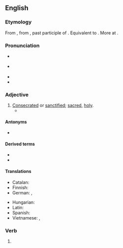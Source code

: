 ==English==

===Etymology===
From {{inh|en|enm|halwed|t=hallowed, sacred, sanctified}}, from {{inh|en|ang|ġehālgod|t=hallowed, sacred, sanctified}}, past participle of {{m|ang|hālgian|t=to hallow, make holy}}. Equivalent to {{suf|en|hallow#Etymology_2|ed}}. More at {{m|en|hallow}}.

===Pronunciation===
* {{a|UK}} {{IPA|en|/ˈhæləʊd/}}
* {{a|US}} {{IPA|en|/ˈhæloʊd/}}
* {{rhymes|en|æloʊd|s=2}}
* {{homophone|en|halloed}}

===Adjective===
{{en-adj}}

# [[consecrated|Consecrated]] or [[sanctified]]; [[sacred]], [[holy]].
#* {{RQ:Tyndale NT|Luke|11|2|xciij|verso=1|When ye praye&nbsp;/ ſaye: Oure father which arte in hevẽ&nbsp;/ '''halowed''' be thy name.}}

====Antonyms====
* {{sense|sanctified, blessed}} {{l|en|unhallowed}}

====Derived terms====
* {{l|en|mishallowed}}
* {{l|en|unhallowed}}

====Translations====
{{trans-top|consecrated; holy}}
* Catalan: {{t+|ca|sagrat}}
* Finnish: {{t|fi|pyhitetty}}
* German: {{t+|de|geheiligt}}, {{t+|de|geweiht}}
{{trans-mid}}
* Hungarian: {{t|hu|szentelt}}
* Latin: {{t+|la|sanctus}}
* Spanish: {{t+|es|santificado}}
* Vietnamese: {{t+|vi|linh thiêng}}, {{t+|vi|thiêng liêng}}
{{trans-bottom}}

===Verb===
{{head|en|verb form}}

# {{en-past of|hallow}}